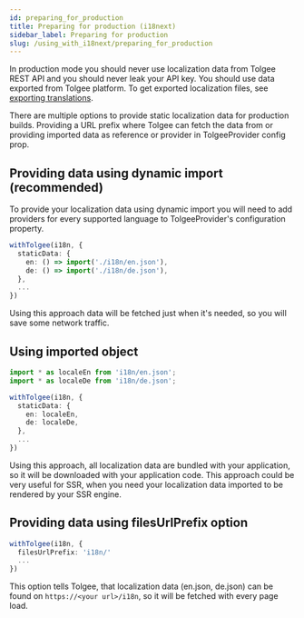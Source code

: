 ```yaml
---
id: preparing_for_production
title: Preparing for production (i18next)
sidebar_label: Preparing for production
slug: /using_with_i18next/preparing_for_production
---
```


In production mode you should never use localization data from Tolgee REST API and you should never leak your API key.
You should use data exported from Tolgee platform.
To get exported localization files, see [exporting translations](/platform/projects_and_organizations/export).

There are multiple options to provide static localization data for production builds. Providing a URL prefix where Tolgee can
fetch the data from or providing imported data as reference or provider in TolgeeProvider config prop.

## Providing data using dynamic import (recommended)

To provide your localization data using dynamic import you will need to add providers for every supported language to
TolgeeProvider's configuration property.

```ts
withTolgee(i18n, {
  staticData: {
    en: () => import('./i18n/en.json'),
    de: () => import('./i18n/de.json'),
  },
  ...
})
```

Using this approach data will be fetched just when it's needed, so you will save some network traffic.

## Using imported object

```ts
import * as localeEn from 'i18n/en.json';
import * as localeDe from 'i18n/de.json';

withTolgee(i18n, {
  staticData: {
    en: localeEn,
    de: localeDe,
  },
  ...
})
```

Using this approach, all localization data are bundled with your application, so it will be downloaded with your application code.
This approach could be very useful for SSR, when you need your localization data imported to be rendered by your SSR engine.

## Providing data using filesUrlPrefix option

```ts
withTolgee(i18n, {
  filesUrlPrefix: 'i18n/'
  ...
})
```

This option tells Tolgee, that localization data (en.json, de.json) can be found on `https://<your url>/i18n`,
so it will be fetched with every page load.
